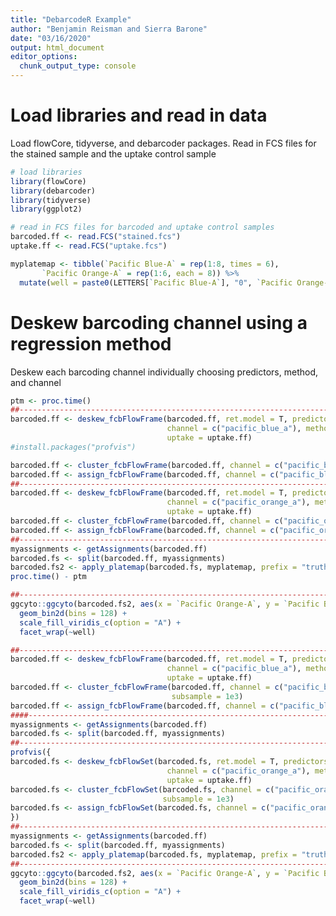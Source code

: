 ```yaml
---
title: "DebarcodeR Example"
author: "Benjamin Reisman and Sierra Barone"
date: "03/16/2020"
output: html_document
editor_options: 
  chunk_output_type: console
---
```


# Load libraries and read in data

Load flowCore, tidyverse, and debarcoder packages. Read in FCS files for the stained sample and the uptake control sample

```r

# load libraries
library(flowCore)
library(debarcoder)
library(tidyverse)
library(ggplot2)

# read in FCS files for barcoded and uptake control samples
barcoded.ff <- read.FCS("stained.fcs")
uptake.ff <- read.FCS("uptake.fcs")

myplatemap <- tibble(`Pacific Blue-A` = rep(1:8, times = 6), 
       `Pacific Orange-A` = rep(1:6, each = 8)) %>%
  mutate(well = paste0(LETTERS[`Pacific Blue-A`], "0", `Pacific Orange-A`))
```

# Deskew barcoding channel using a regression method

Deskew each barcoding channel individually choosing predictors, method, and channel

```r
ptm <- proc.time()
##------------------------------------------------------------------------------
barcoded.ff <- deskew_fcbFlowFrame(barcoded.ff, ret.model = T, predictors = c("fsc_a","ssc_a"),# "fsc_h", "fsc_w", "ssc_h", "ssc_w"),
                                   channel = c("pacific_blue_a"), method = c("earth"), 
                                   uptake = uptake.ff)
#install.packages("profvis")

barcoded.ff <- cluster_fcbFlowFrame(barcoded.ff, channel = c("pacific_blue_a"), levels = 8, opt = "mixture", dist = "Skew.normal")
barcoded.ff <- assign_fcbFlowFrame(barcoded.ff, channel = c("pacific_blue_a") , likelihoodcut = 8, ambiguitycut = 0.05)
##------------------------------------------------------------------------------
barcoded.ff <- deskew_fcbFlowFrame(barcoded.ff, ret.model = T, predictors = c("fsc_a","ssc_a"),# "fsc_h", "fsc_w", "ssc_h", "ssc_w"),
                                   channel = c("pacific_orange_a"), method = c("earth"), 
                                   uptake = uptake.ff)
barcoded.ff <- cluster_fcbFlowFrame(barcoded.ff, channel = c("pacific_orange_a"), levels = 6, opt = "mixture", dist = "Skew.normal")
barcoded.ff <- assign_fcbFlowFrame(barcoded.ff, channel = c("pacific_orange_a") , likelihoodcut = 8, ambiguitycut = 0.05)
##------------------------------------------------------------------------------
myassignments <- getAssignments(barcoded.ff)
barcoded.fs <- split(barcoded.ff, myassignments) 
barcoded.fs2 <- apply_platemap(barcoded.fs, myplatemap, prefix = "truth")
proc.time() - ptm

##------------------------------------------------------------------------------
ggcyto::ggcyto(barcoded.fs2, aes(x = `Pacific Orange-A`, y = `Pacific Blue-A`)) + 
  geom_bin2d(bins = 128) + 
  scale_fill_viridis_c(option = "A") + 
  facet_wrap(~well)
```

```r
##------------------------------------------------------------------------------
barcoded.ff <- deskew_fcbFlowFrame(barcoded.ff, ret.model = T, predictors = c("fsc_a","ssc_a"),# "fsc_h", "fsc_w", "ssc_h", "ssc_w"),
                                   channel = c("pacific_blue_a"), method = c("earth"), 
                                   uptake = uptake.ff)
barcoded.ff <- cluster_fcbFlowFrame(barcoded.ff, channel = c("pacific_blue_a"), levels = 8, opt = "mixture", dist = "Skew.normal", 
                                    subsample = 1e3)
barcoded.ff <- assign_fcbFlowFrame(barcoded.ff, channel = c("pacific_blue_a") , likelihoodcut = 8, ambiguitycut = 0.05)
####----------------------------------------------------------------------------
myassignments <- getAssignments(barcoded.ff)
barcoded.fs <- split(barcoded.ff, myassignments) 
##------------------------------------------------------------------------------
profvis({
barcoded.fs <- deskew_fcbFlowSet(barcoded.fs, ret.model = T, predictors = c("fsc_a","ssc_a"),# "fsc_h", "fsc_w", "ssc_h", "ssc_w"),
                                   channel = c("pacific_orange_a"), method = c("earth"), 
                                   uptake = uptake.ff)
barcoded.fs <- cluster_fcbFlowSet(barcoded.fs, channel = c("pacific_orange_a"), levels = 6, opt = "mixture", dist = "Skew.normal", 
                                  subsample = 1e3)
barcoded.fs <- assign_fcbFlowSet(barcoded.fs, channel = c("pacific_orange_a") , likelihoodcut = 8, ambiguitycut = 0.05)
})
##------------------------------------------------------------------------------
myassignments <- getAssignments(barcoded.ff)
barcoded.fs <- split(barcoded.ff, myassignments) 
barcoded.fs2 <- apply_platemap(barcoded.fs, myplatemap, prefix = "truth")
##------------------------------------------------------------------------------
ggcyto::ggcyto(barcoded.fs2, aes(x = `Pacific Orange-A`, y = `Pacific Blue-A`)) + 
  geom_bin2d(bins = 128) + 
  scale_fill_viridis_c(option = "A") + 
  facet_wrap(~well)
```

